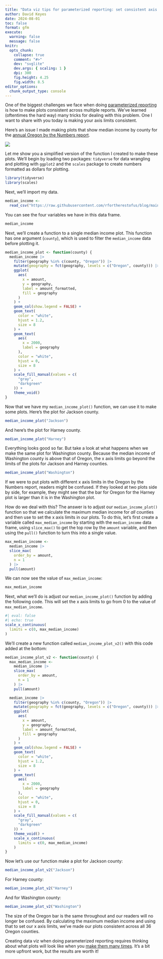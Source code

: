 ```yaml
---
title: "Data viz tips for parameterized reporting: set consistent axis limits"
author: David Keyes
date: 2024-08-01
toc: false
format: gfm
execute: 
  warning: false
  message: false
knitr:
  opts_chunk:
    collapse: true
    comment: "#>"
    dev: "svglite"
    dev.args: { scaling: 1 }
    dpi: 300
    fig.height: 4.25
    fig.width: 8.5
editor_options: 
  chunk_output_type: console
---
```


One of the biggest challenges we face when doing [parameterized reporting](https://rfortherestofus.com/2024/06/parameterized-reporting-quarto) is how to make plots consistent across multiple reports. We've learned (oftentimes the hard way) many tricks for dealing with this problem. One I want to share with you today is making your axis limits consistent. 

Here's an issue I made making plots that show median income by county for the [annual Oregon by the Numbers report](https://rfortherestofus.com/success-stories/oregon-by-the-numbers). 

![](jackson-median-income.png)


Let me show you a simplified version of the function I created to make these plots. We'll begin by loading two packages: `tidyverse` for data wrangling and plotting with `ggplot2` and the `scales` package to create numbers formatted as dollars for plotting.

```r
library(tidyverse)
library(scales)
```

Next, we'll import my data. 

```r
median_income <-
  read_csv("https://raw.githubusercontent.com/rfortherestofus/blog/main/set-consistent-limits/median_income.csv")
```

You can see the four variables we have in this data frame.

```r
median_income
```

Next, we'll create a function to a single median income plot. This function has one argument (`county`), which is used to filter the `median_income` data before plotting it. 

```r
median_income_plot <- function(county) {
  median_income |>
    filter(geography %in% c(county, "Oregon")) |>
    mutate(geography = fct(geography, levels = c("Oregon", county))) |>
    ggplot(
      aes(
        x = amount,
        y = geography,
        label = amount_formatted,
        fill = geography
      )
    ) +
    geom_col(show.legend = FALSE) +
    geom_text(
      color = "white",
      hjust = 1.2,
      size = 8
    ) +
    geom_text(
      aes(
        x = 2000,
        label = geography
      ),
      color = "white",
      hjust = 0,
      size = 8
    ) +
    scale_fill_manual(values = c(
      "gray",
      "darkgreen"
    )) +
    theme_void()
}
```

Now that we have my `median_income_plot()` function, we can use it to make some plots. Here's the plot for Jackson county.

```r
median_income_plot("Jackson")
```

And here's the plot for Harney county. 

```r
median_income_plot("Harney")
```

Everything looks good so far. But take a look at what happens when we make the same plot for Washington county. Because the median income of Washington county is above that of Oregon, the x axis limits go beyond the limits of the plots for Jackson and Harney counties. 

```r
median_income_plot("Washington")
```

If we were to put plots with different x axis limits in the Oregon by the Numbers report, readers might be confused. If they looked at two plots side by side, for example, they might see that the bar for Oregon for the Harney plot is larger than it is in the Washington plot. 

How do we deal with this? The answer is to adjust our `median_income_plot()` function so that we calculate the maximum median income for *all* counties and then use to set the x axis limits in our plots. To do this, let's first create a variable called `max_median_income` by starting with the `median_income` data frame, using `slice_max()` to get the top row by the `amount` variable, and then using the `pull()` function to turn this into a single value.  

```r
max_median_income <-
  median_income |>
  slice_max(
    order_by = amount,
    n = 1
  ) |>
  pull(amount)
```

We can now see the value of `max_median_income`:

```r
max_median_income
```

Next, what we'll do is adjust our `median_income_plot()` function by adding the following code. This will set the x axis limits to go from 0 to the value of `max_median_income`. 

```r
#| eval: false
#| echo: true
scale_x_continuous(
  limits = c(0, max_median_income)
)
```

We'll create a new function called `median_income_plot_v2()` with this code added at the bottom:

```r
median_income_plot_v2 <- function(county) {
  max_median_income <-
    median_income |>
    slice_max(
      order_by = amount,
      n = 1
    ) |>
    pull(amount)

  median_income |>
    filter(geography %in% c(county, "Oregon")) |>
    mutate(geography = fct(geography, levels = c("Oregon", county))) |>
    ggplot(
      aes(
        x = amount,
        y = geography,
        label = amount_formatted,
        fill = geography
      )
    ) +
    geom_col(show.legend = FALSE) +
    geom_text(
      color = "white",
      hjust = 1.2,
      size = 8
    ) +
    geom_text(
      aes(
        x = 2000,
        label = geography
      ),
      color = "white",
      hjust = 0,
      size = 8
    ) +
    scale_fill_manual(values = c(
      "gray",
      "darkgreen"
    )) +
    theme_void() +
    scale_x_continuous(
      limits = c(0, max_median_income)
    )
}
```

Now let's use our function make a plot for Jackson county:

```r
median_income_plot_v2("Jackson")
```

For Harney county:

```r
median_income_plot_v2("Harney")
```

And for Washington county:

```r
median_income_plot_v2("Washington")
```

The size of the Oregon bar is the same throughout and our readers will no longer be confused. By calculating the maximum median income and using that to set our x axis limits, we've made our plots consistent across all 36 Oregon counties. 

Creating data viz when doing parameterized reporting requires thinking about what plots will look like when you [make them many times](https://rfortherestofus.com/2023/01/multiple-plots). It's a bit more upfront work, but the results are worth it!
